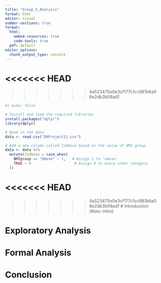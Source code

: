 ```yaml
---
title: "Group_5_Analysis"
format: html
editor: visual
number-sections: true
format: 
  html:
    embed-resources: true
    code-tools: true
  pdf: default
editor_options: 
  chunk_output_type: console
---
```


<<<<<<< HEAD
=======

>>>>>>> 4a523475e0e3cf177c1cc981b6a08e2db3b08ad1
```r
#| echo: false

# Install and load the required libraries
install.packages("dplyr")
library(dplyr)             

# Read in the data
data <- read.csv("DAProject11.csv")

# Add a new column called IsObese based on the value of BMI group
data <- data %>%
  mutate(IsObese = case_when(
    BMIgroup == "Obese" ~ 1,   # Assign 1 to 'obese'
    TRUE ~ 0                    # Assign 0 to every other category
  ))
```

<<<<<<< HEAD
=======

>>>>>>> 4a523475e0e3cf177c1cc981b6a08e2db3b08ad1
# Introduction {#sec-intro}

# Exploratory Analysis {#sec-exp}

# Formal Analysis {#sec-formal}

# Conclusion {#sec-con}
